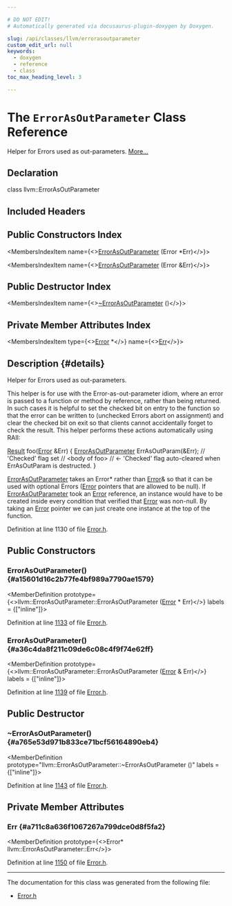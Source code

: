```yaml
---

# DO NOT EDIT!
# Automatically generated via docusaurus-plugin-doxygen by Doxygen.

slug: /api/classes/llvm/errorasoutparameter
custom_edit_url: null
keywords:
  - doxygen
  - reference
  - class
toc_max_heading_level: 3

---
```





# The `ErrorAsOutParameter` Class Reference

<DoxygenPage pluginConfig={pluginConfig}>

Helper for Errors used as out-parameters. <a href="#details">More...</a>

## Declaration

<CodeBlock>class llvm::ErrorAsOutParameter</CodeBlock>

## Included Headers

<IncludesList>
<IncludesListItem
  filePath="llvm/Support/Error.h"
  permalink="/docs/api/files/include/include/llvm/include/llvm/support/error-h"
  isLocal="true" />
</IncludesList>

## Public Constructors Index

<MembersIndex>

<MembersIndexItem
  name={<><a href="#a15601d16c2b77fe4bf989a7790ae1579">ErrorAsOutParameter</a> (Error &#42;Err)</>}>
</MembersIndexItem>

<MembersIndexItem
  name={<><a href="#a36c4da8f211c09de6c08c4f9f74e62ff">ErrorAsOutParameter</a> (Error &amp;Err)</>}>
</MembersIndexItem>

</MembersIndex>

## Public Destructor Index

<MembersIndex>

<MembersIndexItem
  name={<><a href="#a765e53d971b833ce71bcf56164890eb4">~ErrorAsOutParameter</a> ()</>}>
</MembersIndexItem>

</MembersIndex>

## Private Member Attributes Index

<MembersIndex>

<MembersIndexItem
  type={<><a href="/docs/api/classes/llvm/error">Error</a> &#42;</>}
  name={<><a href="#a711c8a636f1067267a799dce0d8f5fa2">Err</a></>}>
</MembersIndexItem>

</MembersIndex>

## Description {#details}

Helper for Errors used as out-parameters.

This helper is for use with the Error-as-out-parameter idiom, where an error is passed to a function or method by reference, rather than being returned. In such cases it is helpful to set the checked bit on entry to the function so that the error can be written to (unchecked Errors abort on assignment) and clear the checked bit on exit so that clients cannot accidentally forget to check the result. This helper performs these actions automatically using RAII:


<ProgramListing extension="cpp">

<CodeLine><Highlight kind="normal"><a href="/docs/api/namespaces/llvm/ms-demangle/#afb795990ffc0cb7321e7d1eacc246324a8eea62084ca7e541d918e823422bd82e">Result</a> foo(<a href="/docs/api/namespaces/llvm/#ac226f3d2b9ca090171a8e0a8cb92c343a902b0d55fddef6f8d651fe1035b7d4bd">Error</a> &amp;Err) &#123;</Highlight></CodeLine>
<CodeLine><Highlight kind="normal">  <a href="#a15601d16c2b77fe4bf989a7790ae1579">ErrorAsOutParameter</a> ErrAsOutParam(&amp;Err); </Highlight><Highlight kind="comment">// &#39;Checked&#39; flag set</Highlight><Highlight kind="normal"></Highlight></CodeLine>
<CodeLine><Highlight kind="normal">  </Highlight><Highlight kind="comment">// &lt;body of foo&gt;</Highlight><Highlight kind="normal"></Highlight></CodeLine>
<CodeLine><Highlight kind="normal">  </Highlight><Highlight kind="comment">// &lt;- &#39;Checked&#39; flag auto-cleared when ErrAsOutParam is destructed.</Highlight><Highlight kind="normal"></Highlight></CodeLine>
<CodeLine><Highlight kind="normal">&#125;</Highlight></CodeLine>

</ProgramListing>


<a href="/docs/api/classes/llvm/errorasoutparameter">ErrorAsOutParameter</a> takes an Error&#42; rather than <a href="/docs/api/classes/llvm/error">Error</a>&amp; so that it can be used with optional Errors (<a href="/docs/api/classes/llvm/error">Error</a> pointers that are allowed to be null). If <a href="/docs/api/classes/llvm/errorasoutparameter">ErrorAsOutParameter</a> took an <a href="/docs/api/classes/llvm/error">Error</a> reference, an instance would have to be created inside every condition that verified that <a href="/docs/api/classes/llvm/error">Error</a> was non-null. By taking an <a href="/docs/api/classes/llvm/error">Error</a> pointer we can just create one instance at the top of the function.

Definition at line 1130 of file <a href="/docs/api/files/include/include/llvm/include/llvm/support/error-h">Error.h</a>.

<SectionDefinition>

## Public Constructors

### ErrorAsOutParameter() {#a15601d16c2b77fe4bf989a7790ae1579}

<MemberDefinition
  prototype={<>llvm::ErrorAsOutParameter::ErrorAsOutParameter (<a href="/docs/api/classes/llvm/error">Error</a> &#42; Err)</>}
  labels = {["inline"]}>

Definition at line <a href="/docs/api/files/include/include/llvm/include/llvm/support/error-h/#l01133">1133</a> of file <a href="/docs/api/files/include/include/llvm/include/llvm/support/error-h">Error.h</a>.
</MemberDefinition>

### ErrorAsOutParameter() {#a36c4da8f211c09de6c08c4f9f74e62ff}

<MemberDefinition
  prototype={<>llvm::ErrorAsOutParameter::ErrorAsOutParameter (<a href="/docs/api/classes/llvm/error">Error</a> &amp; Err)</>}
  labels = {["inline"]}>

Definition at line <a href="/docs/api/files/include/include/llvm/include/llvm/support/error-h/#l01139">1139</a> of file <a href="/docs/api/files/include/include/llvm/include/llvm/support/error-h">Error.h</a>.
</MemberDefinition>

</SectionDefinition>

<SectionDefinition>

## Public Destructor

### ~ErrorAsOutParameter() {#a765e53d971b833ce71bcf56164890eb4}

<MemberDefinition
  prototype="llvm::ErrorAsOutParameter::~ErrorAsOutParameter ()"
  labels = {["inline"]}>

Definition at line <a href="/docs/api/files/include/include/llvm/include/llvm/support/error-h/#l01143">1143</a> of file <a href="/docs/api/files/include/include/llvm/include/llvm/support/error-h">Error.h</a>.
</MemberDefinition>

</SectionDefinition>

<SectionDefinition>

## Private Member Attributes

### Err {#a711c8a636f1067267a799dce0d8f5fa2}

<MemberDefinition
  prototype={<>Error&#42; llvm::ErrorAsOutParameter::Err</>}>

Definition at line <a href="/docs/api/files/include/include/llvm/include/llvm/support/error-h/#l01150">1150</a> of file <a href="/docs/api/files/include/include/llvm/include/llvm/support/error-h">Error.h</a>.
</MemberDefinition>

</SectionDefinition>

<hr/>

The documentation for this class was generated from the following file:

<ul>
<li><a href="/docs/api/files/include/include/llvm/include/llvm/support/error-h">Error.h</a></li>
</ul>

</DoxygenPage>
